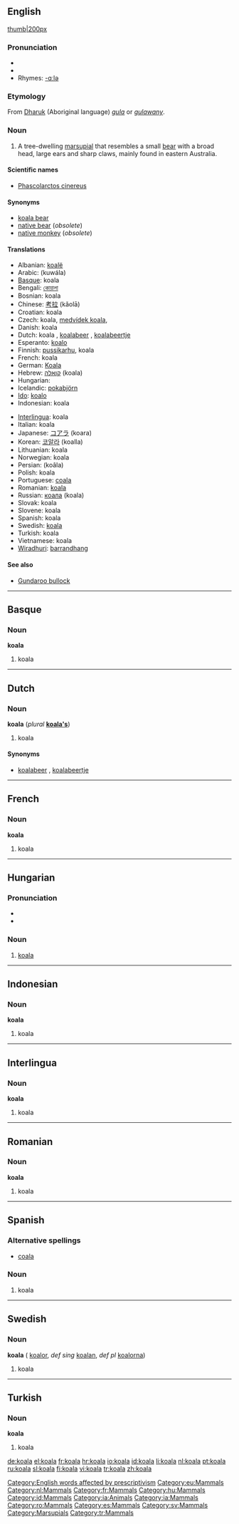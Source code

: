 {{see|Koala}}
==English==

[[image:koala.jpg|thumb|200px]]

===Pronunciation===
* {{SAMPA|/k@U"A:l@/}}
* {{AHD|kō-ä'lə}}
* Rhymes: [[Rhymes:English:-ɑːlə|-ɑːlə]]

===Etymology===
From [[w:Dharuk|Dharuk]] (Aboriginal language) ''[[gula]]'' or ''[[gulawany]]''.

===Noun===
{{en-noun}}

# A tree-dwelling [[marsupial]] that resembles a small [[bear]] with a broad head, large ears and sharp claws, mainly found in eastern Australia.

====Scientific names====
* [[Phascolarctos cinereus]]

====Synonyms====
* [[koala bear]]
* [[native bear]] (''obsolete'')
* [[native monkey]] (''obsolete'')

====Translations====
{{trans-top|a tree-dwelling marsupial that resembles a small bear}}
* Albanian: [[koalë]] {{g|Albanian}}
* Arabic: {{ARchar|[[كوالا]]}} (kuwála) {{f}}
* [[Basque]]: koala
* Bengali: [[কোয়ালা]]
* Bosnian: koala {{f}}
* Chinese: [[考拉]] (kǎolā)
* Croatian: koala {{f}}
* Czech: koala, [[medvídek koala]], {{m}}
* Danish: koala {{g|Danish}}
* Dutch: koala {{m}}, [[koalabeer]] {{m}}, [[koalabeertje]] {{n}}
* Esperanto: [[koalo]]
* Finnish: [[pussikarhu]], koala
* French: koala {{m}}
* German: [[Koala]] {{m}}
* Hebrew: [[קואלה]] (koala) {{f}}
* Hungarian: {{t|hu|koala}}
* Icelandic: [[pokabjörn]] {{n}}
* [[Ido]]: [[koalo]]
* Indonesian: koala
{{trans-mid}}
* [[Interlingua]]: koala
* Italian: koala {{m}}
* Japanese: [[コアラ]] (koara)
* Korean: [[코알라]] (koalla)
* Lithuanian: koala {{f}}
* Norwegian: koala {{m}}
* Persian: {{FAchar|[[کوآلا]]}} (koâla)
* Polish: koala {{f}}
* Portuguese: [[coala]] {{m}}
* Romanian: [[#Romanian|koala]] {{m}}
* Russian: [[коала]] (koala) {{m|f}}
* Slovak: koala {{m}}
* Slovene: koala {{f}}
* Spanish: koala {{m}}
* Swedish: [[koala#Swedish|koala]] {{c}}
* Turkish: koala
* Vietnamese: koala
* [[Wiradhuri]]: [[barrandhang]]
{{trans-bottom}}

====See also====
* [[Gundaroo bullock]]

[[Category:English words affected by prescriptivism]]

----

==Basque==

===Noun===
'''koala'''

# koala

[[Category:eu:Mammals]]

----

==Dutch==

===Noun===
'''koala''' {{m}} (''plural'' '''[[koala's]]''')

# koala

====Synonyms====
* [[koalabeer]] {{m}}, [[koalabeertje]] {{n}}

[[Category:nl:Mammals]]

----

==French==

===Noun===
'''koala'''

# koala {{m}}

[[Category:fr:Mammals]]

----

==Hungarian==

===Pronunciation===
*{{IPA|/ˈkoɒlɒ/|lang=hu}}
*{{hyphenation|ko|a|la}}

===Noun===
{{hu-noun|pl=koalák}}

# [[#English|koala]]

[[Category:hu:Mammals]]

----

==Indonesian==

===Noun===
'''koala'''

# koala

[[Category:id:Mammals]]

----

==Interlingua==

===Noun===
'''koala'''

# koala

[[Category:ia:Animals]]
[[Category:ia:Mammals]]

----

==Romanian==

===Noun===
'''koala''' {{f}}

# koala

[[Category:ro:Mammals]]

----

==Spanish==
===Alternative spellings===
* [[coala]]

===Noun===
{{es-noun-m}}

# koala

[[Category:es:Mammals]]

----

==Swedish==

===Noun===
'''koala''' {{c}} ({{p}} [[koalor]], ''def sing'' [[koalan]], ''def pl'' [[koalorna]])

# koala

[[Category:sv:Mammals]]

----

==Turkish==

===Noun===
'''koala'''

# koala

[[Category:Marsupials]]
[[Category:tr:Mammals]]

[[de:koala]]
[[el:koala]]
[[fr:koala]]
[[hr:koala]]
[[io:koala]]
[[id:koala]]
[[li:koala]]
[[nl:koala]]
[[pt:koala]]
[[ru:koala]]
[[sl:koala]]
[[fi:koala]]
[[vi:koala]]
[[tr:koala]]
[[zh:koala]]